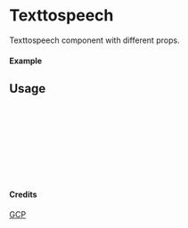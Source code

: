 
<Meta of={Texttospeech} title="GCP/Texttospeech" />

# Texttospeech

Texttospeech component with different props.

#### Example

<Canvas of={Texttospeech.Primary} />

## Usage

```ts
import { Texttospeech } from "yadl-ui";

const Example = () => {
  return (
      <Texttospeech />
  );
};

export default Example;
```

#### Credits
[GCP](https://cloud.google.com/icons)
